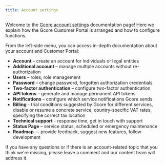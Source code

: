 ---
title: Account settings
---

Welcome to the [Gcore account settings](https://accounts.gcore.com) documentation page! Here we explain how the Gcore Customer Portal is arranged and how to configure functions.

From the left-side menu, you can access in-depth documentation about your account and Customer Portal:

  * **Account** – create an account for individuals or legal entities
  * **Additional account** – manage multiple accounts without re-authorization
  * **Users** – roles, role management
  * **Password** – change password, forgotten authorization credentials
  * **Two-factor authentication** – configure two-factor authentication
  * **API tokens** – generate and manage permanent API tokens
  * **Notifications** – configure which service notifications Gcore sends
  * **Billing** \- trial conditions suggested by Gcore for different services, disable or resume a concrete service, country-specific VAT rates, specifying the correct tax location
  * **Technical support** \- response time, get in touch with support
  * **Status Page** – service status, scheduled or emergency maintenance
  * **Roadmap** — provide feedback, suggest new features, follow development



If you have any questions or if there is an account-related topic that you think we're missing, please leave a comment and our content team will address it.